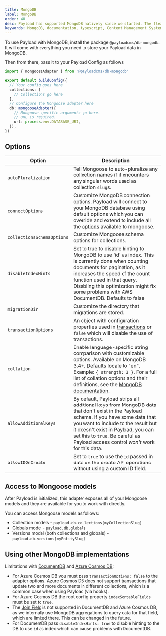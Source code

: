 ```yaml
---
title: MongoDB
label: MongoDB
order: 40
desc: Payload has supported MongoDB natively since we started. The flexible nature of MongoDB lends itself well to Payload's powerful fields.
keywords: MongoDB, documentation, typescript, Content Management System, cms, headless, javascript, node, react, nextjs
---
```


To use Payload with MongoDB, install the package `@payloadcms/db-mongodb`. It will come with everything you need to
store your Payload data in MongoDB.

Then from there, pass it to your Payload Config as follows:

```ts
import { mongooseAdapter } from '@payloadcms/db-mongodb'

export default buildConfig({
  // Your config goes here
  collections: [
    // Collections go here
  ],
  // Configure the Mongoose adapter here
  db: mongooseAdapter({
    // Mongoose-specific arguments go here.
    // URL is required.
    url: process.env.DATABASE_URI,
  }),
})
```

## Options

| Option                     | Description                                                                                                                                                                                                                                                                                                  |
| -------------------------- | ------------------------------------------------------------------------------------------------------------------------------------------------------------------------------------------------------------------------------------------------------------------------------------------------------------ |
| `autoPluralization`        | Tell Mongoose to auto-pluralize any collection names if it encounters any singular words used as collection `slug`s.                                                                                                                                                                                         |
| `connectOptions`           | Customize MongoDB connection options. Payload will connect to your MongoDB database using default options which you can override and extend to include all the [options](https://mongoosejs.com/docs/connections.html#options) available to mongoose.                                                        |
| `collectionsSchemaOptions` | Customize Mongoose schema options for collections.                                                                                                                                                                                                                                                           |
| `disableIndexHints`        | Set to true to disable hinting to MongoDB to use 'id' as index. This is currently done when counting documents for pagination, as it increases the speed of the count function used in that query. Disabling this optimization might fix some problems with AWS DocumentDB. Defaults to false                |
| `migrationDir`             | Customize the directory that migrations are stored.                                                                                                                                                                                                                                                          |
| `transactionOptions`       | An object with configuration properties used in [transactions](https://www.mongodb.com/docs/manual/core/transactions/) or `false` which will disable the use of transactions.                                                                                                                                |
| `collation`                | Enable language-specific string comparison with customizable options. Available on MongoDB 3.4+. Defaults locale to "en". Example: `{ strength: 3 }`. For a full list of collation options and their definitions, see the [MongoDB documentation](https://www.mongodb.com/docs/manual/reference/collation/). |
| `allowAdditionalKeys`      | By default, Payload strips all additional keys from MongoDB data that don't exist in the Payload schema. If you have some data that you want to include to the result but it doesn't exist in Payload, you can set this to `true`. Be careful as Payload access control _won't_ work for this data.          |
| `allowIDOnCreate`          | Set to `true` to use the `id` passed in data on the create API operations without using a custom ID field.                                                                                                                                                                                                   |

## Access to Mongoose models

After Payload is initialized, this adapter exposes all of your Mongoose models and they are available for you to work
with directly.

You can access Mongoose models as follows:

- Collection models - `payload.db.collections[myCollectionSlug]`
- Globals model - `payload.db.globals`
- Versions model (both collections and globals) - `payload.db.versions[myEntitySlug]`

## Using other MongoDB implementations

Limitations with [DocumentDB](https://aws.amazon.com/documentdb/) and [Azure Cosmos DB](https://azure.microsoft.com/en-us/products/cosmos-db):

- For Azure Cosmos DB you must pass `transactionOptions: false` to the adapter options. Azure Cosmos DB does not support transactions that update two and more documents in different collections, which is a common case when using Payload (via hooks).
- For Azure Cosmos DB the root config property `indexSortableFields` must be set to `true`.
- The [Join Field](../fields/join) is not supported in DocumentDB and Azure Cosmos DB, as we internally use MongoDB aggregations to query data for that field, which are limited there. This can be changed in the future.
- For DocumentDB pass `disableIndexHints: true` to disable hinting to the DB to use `id` as index which can cause problems with DocumentDB.
